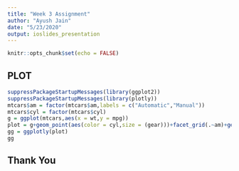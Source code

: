 ---
title: "Week 3 Assignment"
author: "Ayush Jain"
date: "5/23/2020"
output: ioslides_presentation
---

```{r setup, include=FALSE}
knitr::opts_chunk$set(echo = FALSE)
```


## PLOT

```{r,cache = T}
suppressPackageStartupMessages(library(ggplot2))
suppressPackageStartupMessages(library(plotly))
mtcars$am = factor(mtcars$am,labels = c("Automatic","Manual"))
mtcars$cyl = factor(mtcars$cyl)
g = ggplot(mtcars,aes(x = wt,y = mpg))
plot = g+geom_point(aes(color = cyl,size = (gear)))+facet_grid(.~am)+geom_smooth(method = "lm",aes(color = am),formula = y~x)+labs(title = "MPG vs Weight")
gg = ggplotly(plot)
gg

```

## Thank You